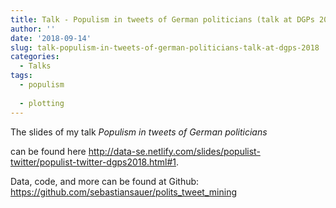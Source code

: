 ```yaml
---
title: Talk - Populism in tweets of German politicians (talk at DGPs 2018)
author: ''
date: '2018-09-14'
slug: talk-populism-in-tweets-of-german-politicians-talk-at-dgps-2018
categories:
  - Talks
tags:
  - populism
  
  - plotting
---
```




The slides of my talk *Populism in tweets of German politicians*

can be found here <http://data-se.netlify.com/slides/populist-twitter/populist-twitter-dgps2018.html#1>.


Data, code, and more can be found at Github: <https://github.com/sebastiansauer/polits_tweet_mining>

